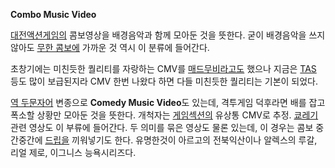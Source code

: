 '''Combo Music Video'''

[[대전액션게임]]의 콤보영상을 배경음악과 함께 모아둔 것을 뜻한다. 굳이 배경음악을 쓰지 않아도 [[무한 콤보]]에 가까운 것 역시 이 분류에 들어간다.

초창기에는 미친듯한 퀄리티를 자랑하는 CMV를 [[매드무비]]라고도 했으나 지금은 [[TAS]] 등도 많이 보급된지라 CMV 한번 나왔다 하면 다들 미친듯한 퀄리티는 기본이 되었다.

[[역 두문자어]] 변종으로 '''Comedy Music Video'''도 있는데, 격투게임 덕후라면 배를 잡고 폭소할 상황만 모아둔 것을 뜻한다. 개척자는 [[게임섹션]]의 유상통 CMV로 추정. [[쿄레기]] 관련 영상도 이 부류에 들어간다. 두 의미를 묶은 영상도 물론 있는데, 이 경우는 콤보 중간중간에 [[드립]]을 끼워넣기도 한다. 유명한것이 아르고의 전북익산이나 알렉스의 루갈, 리얼 제로, 이그니스 능욕시리즈다.
